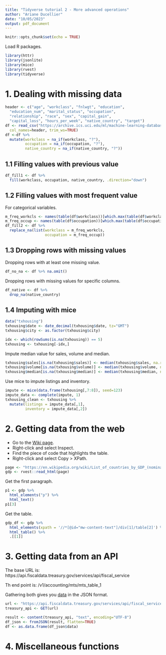 ```yaml
---
title: "Tidyverse tutorial 2 - More advanced operations"
author: "Ariane Ducellier"
date: "10/05/2023"
output: pdf_document
---
```


```r
knitr::opts_chunk$set(echo = TRUE)
```

Load R packages.

```r
library(httr)
library(jsonlite)
library(mice)
library(rvest)
library(tidyverse)
```

# 1. Dealing with missing data

```r
header <- c("age", "workclass", "fnlwgt", "education",
  "education_num", "marital_status", "occupation",
  "relationship", "race", "sex", "capital_gain",
  "capital_loss", "hours_per_week", "native_country", "target")
df <- read_csv("https://archive.ics.uci.edu/ml/machine-learning-databases/adult/adult.data",
  col_names=header, trim_ws=TRUE)
df <-df %>%
  mutate(workclass = na_if(workclass, "?"),
         occupation = na_if(occupation, "?"),
         native_country = na_if(native_country, "?"))
```

## 1.1 Filling values with previous value

```r
df_fill1 <- df %>%
  fill(workclass, occupation, native_country, .direction="down")
```

## 1.2 Filling values with most frequent value

For categorical variables.

```r
m_freq_workcls <- names(table(df$workclass))[which.max(table(df$workclass))]
m_freq_occup <- names(table(df$occupation))[which.max(table(df$occupation))]
df_fill2 <- df %>%
  replace_na(list(workclass = m_freq_workcls,
                  occupation = m_freq_occup))
```

## 1.3 Dropping rows with missing values

Dropping rows with at least one missing value.

```r
df_no_na <- df %>% na.omit()
```

Dropping rows with missing values for specific columns.

```r
df_native <- df %>%
  drop_na(native_country)
```

## 1.4 Imputing with mice

```r
data("txhousing")
txhousing$date <- date_decimal(txhousing$date, tz="GMT")
txhousing$city <- as.factor(txhousing$city)
```

```r
idx <- which(rowSums(is.na(txhousing)) == 5)
txhousing <- txhousing[-idx,]
```

Impute median value for sales, volume and median.

```r
txhousing$sales[is.na(txhousing$sales)] <- median(txhousing$sales, na.rm=TRUE)
txhousing$volume[is.na(txhousing$volume)] <- median(txhousing$volume, na.rm=TRUE)
txhousing$median[is.na(txhousing$median)] <- median(txhousing$median, na.rm=TRUE)
```

Use mice to impute listings and inventory.

```r
impute <- mice(data.frame(txhousing[,7:8]), seed=123)
impute_data <- complete(impute, 1)
txhousing_clean <- txhousing %>%
  mutate(listings = impute_data[,1],
         inventory = impute_data[,2])
```

# 2. Getting data from the web

- Go to the [Wiki page](https://en.wikipedia.org/wiki/List_of_countries_by_GDP_(nominal)).
- Right-click and select Inspect.
- Find the piece of code that highlights the table.
- Right-click and select Copy > XPath.

```r
page <- "https://en.wikipedia.org/wiki/List_of_countries_by_GDP_(nominal)"
gdp <- rvest::read_html(page)
```

Get the first paragraph.

```r
p1 <- gdp %>%
  html_elements("p") %>%
  html_text()
p1[3]
```

Get the table.

```r
gdp_df <- gdp %>%
  html_elements(xpath = '//*[@id="mw-content-text"]/div[1]/table[2]') %>%
  html_table() %>%
  .[[1]]
```

# 3. Getting data from an API

The base URL is: https<nolink>://api.fiscaldata.treasury.gov/services/api/fiscal_service

Th end point is: /v1/accounting/mts/mts_table_1

Gathering both gives you [data](https://api.fiscaldata.treasury.gov/services/api/fiscal_service/v1/accounting/mts/mts_table_1) in the JSON format.

```r
url <- "https://api.fiscaldata.treasury.gov/services/api/fiscal_service/v1/accounting/mts/mts_table_1"
treasury_api <- GET(url)
```

```r
result <- content(treasury_api, "text", encoding="UTF-8")
df_json <- fromJSON(result, flatten=TRUE)
df <- as.data.frame(df_json$data)
```

# 4. Miscellaneous functions
